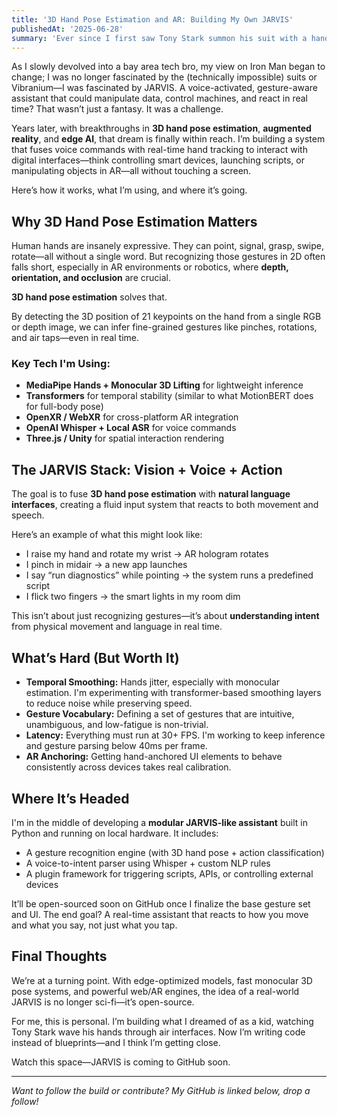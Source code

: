 ```yaml
---
title: '3D Hand Pose Estimation and AR: Building My Own JARVIS'
publishedAt: '2025-06-28'
summary: 'Ever since I first saw Tony Stark summon his suit with a hand gesture, I’ve been obsessed with building my own JARVIS. Now with 3D hand pose estimation and AR, that dream isn’t science fiction—it’s a software project, and it’s almost ready for GitHub.'
---
```


As I slowly devolved into a bay area tech bro, my view on Iron Man began to change; I was no longer fascinated by the (technically impossible) suits or Vibranium—I was fascinated by JARVIS. A voice-activated, gesture-aware assistant that could manipulate data, control machines, and react in real time? That wasn’t just a fantasy. It was a challenge.

Years later, with breakthroughs in **3D hand pose estimation**, **augmented reality**, and **edge AI**, that dream is finally within reach. I’m building a system that fuses voice commands with real-time hand tracking to interact with digital interfaces—think controlling smart devices, launching scripts, or manipulating objects in AR—all without touching a screen.

Here’s how it works, what I’m using, and where it’s going.

## Why 3D Hand Pose Estimation Matters

Human hands are insanely expressive. They can point, signal, grasp, swipe, rotate—all without a single word. But recognizing those gestures in 2D often falls short, especially in AR environments or robotics, where **depth, orientation, and occlusion** are crucial.

**3D hand pose estimation** solves that.

By detecting the 3D position of 21 keypoints on the hand from a single RGB or depth image, we can infer fine-grained gestures like pinches, rotations, and air taps—even in real time.

### Key Tech I'm Using:
- **MediaPipe Hands + Monocular 3D Lifting** for lightweight inference
- **Transformers** for temporal stability (similar to what MotionBERT does for full-body pose)
- **OpenXR / WebXR** for cross-platform AR integration
- **OpenAI Whisper + Local ASR** for voice commands
- **Three.js / Unity** for spatial interaction rendering

## The JARVIS Stack: Vision + Voice + Action

The goal is to fuse **3D hand pose estimation** with **natural language interfaces**, creating a fluid input system that reacts to both movement and speech.

Here’s an example of what this might look like:
- I raise my hand and rotate my wrist → AR hologram rotates
- I pinch in midair → a new app launches
- I say “run diagnostics” while pointing → the system runs a predefined script
- I flick two fingers → the smart lights in my room dim

This isn’t about just recognizing gestures—it’s about **understanding intent** from physical movement and language in real time.

## What’s Hard (But Worth It)

- **Temporal Smoothing:** Hands jitter, especially with monocular estimation. I'm experimenting with transformer-based smoothing layers to reduce noise while preserving speed.
- **Gesture Vocabulary:** Defining a set of gestures that are intuitive, unambiguous, and low-fatigue is non-trivial.
- **Latency:** Everything must run at 30+ FPS. I'm working to keep inference and gesture parsing below 40ms per frame.
- **AR Anchoring:** Getting hand-anchored UI elements to behave consistently across devices takes real calibration.

## Where It’s Headed

I'm in the middle of developing a **modular JARVIS-like assistant** built in Python and running on local hardware. It includes:
- A gesture recognition engine (with 3D hand pose + action classification)
- A voice-to-intent parser using Whisper + custom NLP rules
- A plugin framework for triggering scripts, APIs, or controlling external devices

It’ll be open-sourced soon on GitHub once I finalize the base gesture set and UI. The end goal? A real-time assistant that reacts to how you move and what you say, not just what you tap.

## Final Thoughts

We’re at a turning point. With edge-optimized models, fast monocular 3D pose systems, and powerful web/AR engines, the idea of a real-world JARVIS is no longer sci-fi—it’s open-source.

For me, this is personal. I’m building what I dreamed of as a kid, watching Tony Stark wave his hands through air interfaces. Now I’m writing code instead of blueprints—and I think I’m getting close.

Watch this space—JARVIS is coming to GitHub soon.

---

*Want to follow the build or contribute? My GitHub is linked below, drop a follow!*  